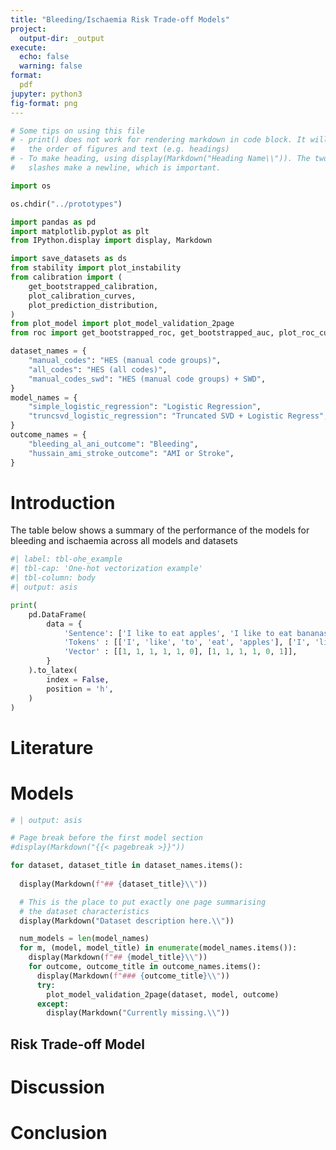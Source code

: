 ```yaml
---
title: "Bleeding/Ischaemia Risk Trade-off Models"
project:
  output-dir: _output
execute:
  echo: false
  warning: false
format:
  pdf
jupyter: python3
fig-format: png
---
```


```python
# Some tips on using this file
# - print() does not work for rendering markdown in code block. It will mess up
#   the order of figures and text (e.g. headings)
# - To make heading, using display(Markdown("Heading Name\\")). The two trailing
#   slashes make a newline, which is important. 

import os

os.chdir("../prototypes")

import pandas as pd
import matplotlib.pyplot as plt
from IPython.display import display, Markdown

import save_datasets as ds
from stability import plot_instability
from calibration import (
    get_bootstrapped_calibration,
    plot_calibration_curves,
    plot_prediction_distribution,
)
from plot_model import plot_model_validation_2page
from roc import get_bootstrapped_roc, get_bootstrapped_auc, plot_roc_curves

dataset_names = {
    "manual_codes": "HES (manual code groups)",
    "all_codes": "HES (all codes)",
    "manual_codes_swd": "HES (manual code groups) + SWD",
}
model_names = {
    "simple_logistic_regression": "Logistic Regression",
    "truncsvd_logistic_regression": "Truncated SVD + Logistic Regress",
}
outcome_names = {
    "bleeding_al_ani_outcome": "Bleeding",
    "hussain_ami_stroke_outcome": "AMI or Stroke",
}
```

# Introduction

The table below shows a summary of the performance of the models for bleeding and ischaemia across all models and datasets

```python
#| label: tbl-ohe_example
#| tbl-cap: 'One-hot vectorization example'
#| tbl-column: body
#| output: asis

print(
    pd.DataFrame(
        data = {
            'Sentence': ['I like to eat apples', 'I like to eat bananas'],
            'Tokens' : [['I', 'like', 'to', 'eat', 'apples'], ['I', 'like', 'to', 'eat', 'bananas']],
            'Vector' : [[1, 1, 1, 1, 1, 0], [1, 1, 1, 1, 0, 1]],
        }
    ).to_latex(
        index = False,
        position = 'h',
    )
)
```


# Literature

# Models

```python
# | output: asis

# Page break before the first model section
#display(Markdown("{{< pagebreak >}}"))

for dataset, dataset_title in dataset_names.items():
  
  display(Markdown(f"## {dataset_title}\\"))

  # This is the place to put exactly one page summarising
  # the dataset characteristics
  display(Markdown("Dataset description here.\\"))

  num_models = len(model_names)
  for m, (model, model_title) in enumerate(model_names.items()):
    display(Markdown(f"## {model_title}\\"))
    for outcome, outcome_title in outcome_names.items():
      display(Markdown(f"### {outcome_title}\\"))
      try:
        plot_model_validation_2page(dataset, model, outcome)
      except:
        display(Markdown("Currently missing.\\"))
```

## Risk Trade-off Model

# Discussion

# Conclusion